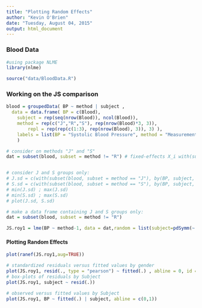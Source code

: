 ```yaml
---
title: "Plotting Random Effects"
author: "Kevin O'Brien"
date: "Tuesday, August 04, 2015"
output: html_document
---
```



###  Blood Data
```r
#using package NLME
library(nlme)

source("data/BloodData.R")

```
### Working on the JS comparison
```r
blood = groupedData( BP ~ method | subject ,
  data = data.frame( BP = c(Blood), 
    subject = rep(seq(nrow(Blood)), ncol(Blood)),
  	method = rep(c("J","R","S"), rep(nrow(Blood)*3, 3)),
		repl = rep(rep(c(1:3), rep(nrow(Blood), 3)), 3) ),
	labels = list(BP = "Systolic Blood Pressure", method = "Measurement Device"),
	)
```

```r
# consider on methods "J" and "S"
dat = subset(blood, subset = method != "R") # fixed-effects X_i with(subset(dat, subset = subject == "1"), model.matrix(BP ~ method)) # random-effects Z_i with(subset(dat, subset = subject == "1"), model.matrix( ~ method -1))


# consider J and S groups only:
# J.sd = c(with(subset(blood, subset = method == "J"), by(BP, subject, sd))) 
# S.sd = c(with(subset(blood, subset = method == "S"), by(BP, subject, sd)))
# min(J.sd) ; max(J.sd)
# min(S.sd) ; max(S.sd)
# plot(J.sd, S.sd)
```

```r
# make a data frame containing J and S groups only:
dat = subset(blood, subset = method != "R")

```


```r
JS.roy1 = lme(BP ~ method-1, data = dat,random = list(subject=pdSymm(~ method-1)), weights=varIdent(form=~1|method),correlation = corSymm(form=~1 | subject/repl), method="ML")

```
#### Plotting Random Effects
```r
plot(ranef(JS.roy1,aug=TRUE))
```

```r
# standardized residuals versus fitted values by gender
plot(JS.roy1, resid(., type = "pearson") ~ fitted(.) , abline = 0, id = 0.05)
# box-plots of residuals by Subject
plot(JS.roy1, subject ~ resid(.))
```

```r
# observed versus fitted values by Subject
plot(JS.roy1, BP ~ fitted(.) | subject, abline = c(0,1))
```
